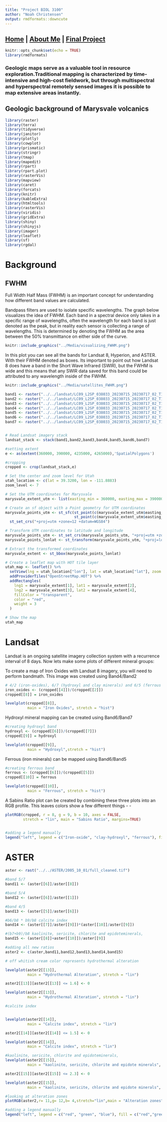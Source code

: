 ```yaml
---
title: "Project BIOL 3100"
author: "Noah Christensen"
output: rmdformats::downcute
---
```


## **[Home](http://Noahjc26.github.io/index.html)** | **[About Me](http://Noahjc26.github.io/about_me/index.html)** | **[Final Project](http://Noahjc26.github.io/final_project/index.html)**

```r
knitr::opts_chunk$set(echo = TRUE)
library(rmdformats)
```


### Geologic maps serve as a valuable tool in resource exploration.Traditional mapping is characterized by time-intensive and high-cost fieldwork, but through multispectral and hyperspectral remotely sensed images it is possible to map extensive areas instantly.

## Geologic background of Marysvale volcanics


```r
library(raster)
library(terra)
library(tidyverse)
library(janitor)
library(plotly)
library(cowplot)
library(prismatic)
library(stringr)
library(tmap)
library(mapedit)
library(rpart)
library(rpart.plot)
library(rasterVis)
library(mapview)
library(caret)
library(forcats)
library(knitr)
library(kableExtra)
library(htmltools)
library(rasterVis)
library(viridis)
library(gridExtra)
library(shiny)
library(shinyjs)
library(imager)
library(leaflet)
library(sf)
library(rgdal)
```


# **Background**

## FWHM
Full Width Half Mass (FWHM) is an important concept for understanding how different band values are calculated.

Bandpass filters are used to isolate specific wavelengths.
The graph below visualizes the idea of FWHM. Each band in a spectral device only takes in a specific range of wavelengths, often the wavelength for each band is just denoted as the peak, but in reality each sensor is collecting a range of wavelengths.
This is determined by denoting the FWHM as the area between the 50% transmittance on either side of the curve.

```r
knitr::include_graphics("../Media/visualizing_FWHM.png")
```


In this plot you can see all the bands for Landsat 8, Hyperion, and ASTER. With their FWHM denoted as boxes. 
Its important to point out how Landsat 8 does have a band in the Short Wave Infrared (SWIR), but the FWHM is wide and this means that any SWIR data saved for this band could be attributed to any wavelength inside of the FWHM.

```r
knitr::include_graphics("../Media/satellites_FWHM.png")
```


```r


band1 <- raster("../../landsat/LC09_L2SP_038033_20230715_20230717_02_T1/LC09_L2SP_038033_20230715_20230717_02_T1_SR_B1.TIF")
band2 <- raster("../../landsat/LC09_L2SP_038033_20230715_20230717_02_T1/LC09_L2SP_038033_20230715_20230717_02_T1_SR_B2.TIF")
band3 <- raster("../../landsat/LC09_L2SP_038033_20230715_20230717_02_T1/LC09_L2SP_038033_20230715_20230717_02_T1_SR_B3.TIF")
band4 <- raster("../../landsat/LC09_L2SP_038033_20230715_20230717_02_T1/LC09_L2SP_038033_20230715_20230717_02_T1_SR_B4.TIF")
band5 <- raster("../../landsat/LC09_L2SP_038033_20230715_20230717_02_T1/LC09_L2SP_038033_20230715_20230717_02_T1_SR_B5.TIF")
band6 <- raster("../../landsat/LC09_L2SP_038033_20230715_20230717_02_T1/LC09_L2SP_038033_20230715_20230717_02_T1_SR_B6.TIF")
band7 <- raster("../../landsat/LC09_L2SP_038033_20230715_20230717_02_T1/LC09_L2SP_038033_20230715_20230717_02_T1_SR_B7.TIF")


# Read Landsat imagery stack
landsat_stack <- stack(band1,band2,band3,band4,band5,band6,band7)

#setting extent
e <- as(extent(360000, 390000, 4235000, 4265000),'SpatialPolygons')

#cropping
cropped <- crop(landsat_stack,e)
```

```r

# Set the center and zoom level for Utah
utah_location <- c(lat = 39.3200, lon = -111.8883)
zoom_level <- 7

# Set the UTM coordinates for Marysvale
marysvale_extent_utm <- list(easting_min = 360000, easting_max = 390000, northing_min = 4235000, northing_max = 4265000)

# Create an sf object with a Point geometry for UTM coordinates
marysvale_points_utm <- st_sfc(st_point(c(marysvale_extent_utm$easting_min, marysvale_extent_utm$northing_min)),
                               st_point(c(marysvale_extent_utm$easting_max, marysvale_extent_utm$northing_max))) %>%
  st_set_crs("+proj=utm +zone=12 +datum=WGS84")

# Transform UTM coordinates to latitude and longitude
marysvale_points_utm <- st_set_crs(marysvale_points_utm, "+proj=utm +zone=12 +datum=WGS84")
marysvale_points_lonlat <- st_transform(marysvale_points_utm, "+proj=longlat +datum=WGS84")

# Extract the transformed coordinates
marysvale_extent <- st_bbox(marysvale_points_lonlat)

# Create a leaflet map with HOT tile layer
utah_map <- leaflet() %>%
  setView(lng = utah_location["lon"], lat = utah_location["lat"], zoom = zoom_level) %>%
  addProviderTiles("OpenStreetMap.HOT") %>%
  addRectangles(
    lng1 = marysvale_extent[1], lat1 = marysvale_extent[2],
    lng2 = marysvale_extent[3], lat2 = marysvale_extent[4],
    fillColor = "transparent",
    color = "red",
    weight = 3
  )

# Show the map
utah_map

```


# **Landsat**

Landsat is an ongoing satellite imagery collection system with a recurrence interval of 8 days.
Now lets make some plots of different mineral groups:

To create a map of Iron Oxides with Landsat 8 imagery, you will need to perform bandmath. This image was created using Band4/Band2

```r
# 4/2 (iron-oxides), 6/7 (hydroxyl and clay minerals) and 6/5 (ferrous minerals) 
iron_oxides <- (cropped[[4]])/(cropped[[2]])
cropped[[8]] = iron_oxides

levelplot(cropped[[8]], 
          main = "Iron Oxides", stretch = "hist")
```


Hydroxyl mineral mapping can be created using Band6/Band7

```r
#creating hydroxyl band
hydroxyl <- (cropped[[6]])/(cropped[[7]])
cropped[[9]] = hydroxyl

levelplot(cropped[[9]], 
          main = "Hydroxyl",stretch = "hist")
```

Ferrous (iron minerals) can be mapped using Band6/Band5

```r
#creating ferrous band
ferrous <- (cropped[[6]])/(cropped[[5]])
cropped[[10]] = ferrous

levelplot(cropped[[10]], 
          main = "Ferrous", stretch = "hist")
```


A Sabins Ratio plot can be created by combining these three plots into an RGB profile.
This leaves colors show a few different things
-
-

```r
plotRGB(cropped, r = 8, g = 9, b = 10, axes = FALSE, 
        stretch = "lin", main = "Sabins Ratio", margins=TRUE)


#adding a legend manually
legend("left", legend = c("Iron-oxide", "clay-hydroxyl", "ferrous"), fill = c("red","green","blue"))
```



# **ASTER**
```r
aster <- rast("../../ASTER/2005_10_01/full_cleaned.tif")

#band 5/7
band11 <- (aster[[6]]/aster[[8]])

#band 5/4
band12 <- (aster[[6]]/aster[[1]])

#band 4/5
band13 <- (aster[[5]]/aster[[6]])

#b6/b8 * b9/b8 calcite index
band14 <- (aster[[7]]/aster[[9]])*(aster[[10]]/aster[[9]])

#(b7+b9)/b8 kaolinite, sericite, chlorite and epidoteminerals,
band15 <- (aster[[8]]+aster[[10]])/aster[[9]]

#adding all new ratios
aster2 <- c(aster,band11,band12,band13,band14,band15)

# off whitish cream color represents hydrothermal alteration

levelplot(aster2[[13]], 
          main = "Hydrothermal Alteration", stretch = "lin")

aster2[[13]][aster2[[13]] <= 1.6] <- 0

levelplot(aster2[[13]], 
          main = "Hydrothermal Alteration", stretch = "lin")

#calcite index


levelplot(aster2[[14]],
          main = "Calcite index", stretch = "lin")

aster2[[14]][aster2[[14]] <= 1.5] <- 0

levelplot(aster2[[14]],
          main = "Calcite index", stretch = "lin")

#kaolinite, sericite, chlorite and epidoteminerals,
levelplot(aster2[[15]],
          main = "kaolinite, sericite, chlorite and epidote minerals", stretch = "lin")

aster2[[15]][aster2[[15]] <= 2.3] <- 0

levelplot(aster2[[15]],
          main = "kaolinite, sericite, chlorite and epidote minerals", stretch = "lin")


```


```r

#looking at alteration zones
plotRGB(aster2,r= 11,g= 12,b= 4,stretch="lin",main = "Alteration zones",axes=FALSE)

#adding a legend manually
legend("left", legend = c("red", "green", "blue"), fill = c("red","green","blue"))
```

